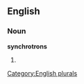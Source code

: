 
==English==

===Noun===
'''synchrotrons'''

# {{plural of|[[synchrotron]]}}

[[Category:English plurals]]